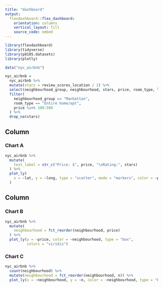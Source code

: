 ```yaml
---
title: "dashboard"
output: 
  flexdashboard::flex_dashboard:
    orientation: columns
    vertical_layout: fill
    source_code: embed
---
```


```r
library(flexdashboard)
library(tidyverse)
library(p8105.datasets)
library(plotly)

data("nyc_airbnb")

nyc_airbnb =
  nyc_airbnb %>% 
  mutate(stars = review_scores_location / 2) %>% 
  select(neighbourhood_group, neighbourhood, stars, price, room_type, lat, long) %>% 
  filter(
    neighbourhood_group == "Manhattan",
    room_type == "Entire home/apt",
    price %in% 100:500
  ) %>% 
  drop_na(stars)
```

Column {data-width=650}
-----------------------------------------------------------------------

### Chart A

```r
nyc_airbnb %>% 
  mutate(
    text_label = str_c("Price: $", price, "\nRating:", stars)
  ) %>% 
  plot_ly(
    x = ~lat, y = ~long, type = "scatter", mode = "markers", color = ~price, text = ~text_label, alpha = 0.5
  )
```


Column {data-width=350}
-----------------------------------------------------------------------

### Chart B

```r
nyc_airbnb %>% 
  mutate(
    neighbourhood = fct_reorder(neighbourhood, price)
  ) %>% 
  plot_ly(y = ~price, color = ~neighbourhood, type = "box",
          colors = "viridis")
```

### Chart C

```r
nyc_airbnb %>% 
  count(neighbourhood) %>% 
  mutate(neighbourhood = fct_reorder(neighbourhood, n)) %>% 
  plot_ly(x = ~neighbourhood, y = ~n, color = ~neighbourhood, type = "bar", colors = "viridis")
```

